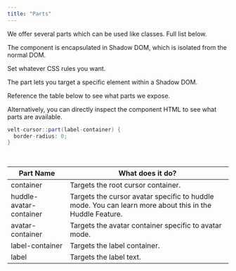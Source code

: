 ```yaml
---
title: "Parts"
---
```




<Steps>

<Step title="Select the part you want to modify">
We offer several parts which can be used like classes. Full list below.

The component is encapsulated in Shadow DOM, which is isolated from the normal DOM.
</Step>

<Step title="Apply your CSS rules">
Set whatever CSS rules you want.

The part lets you target a specific element within a Shadow DOM.
</Step>

<Step title="Check out the table below">
Reference the table below to see what parts we expose.

Alternatively, you can directly inspect the component HTML to see what parts are available.

```java
velt-cursor::part(label-container) {
  border-radius: 0;
}
```

<br/>

| Part Name               | What does it do?                                                                                        |
| ----------------------- | ------------------------------------------------------------------------------------------------------- |
| container               | Targets the root cursor container.                                                                      |
| huddle-avatar-container | Targets the cursor avatar specific to huddle mode. You can learn more about this in the Huddle Feature. |
| avatar-container        | Targets the avatar container specific to avatar mode.                                                   |
| label-container         | Targets the label container.                                                                            |
| label                   | Targets the label text.                                                                                 |
       
</Step>


</Steps>









